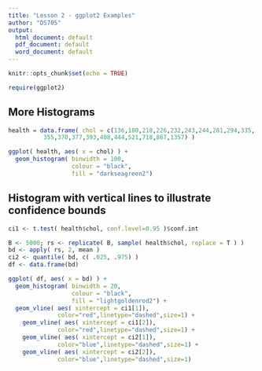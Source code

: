 ```yaml
---
title: "Lesson 2 - ggplot2 Examples"
author: "DS705"
output:
  html_document: default
  pdf_document: default
  word_document: default
---
```


```r
knitr::opts_chunk$set(echo = TRUE)
```

```r
require(ggplot2)
```

## More Histograms

```r
health = data.frame( chol = c(136,180,218,226,232,243,244,281,294,335,
          355,370,377,393,408,444,521,718,867,1357) )

ggplot( health, aes( x = chol) ) + 
  geom_histogram( binwidth = 100,
                  colour = "black",
                  fill = "darkseagreen2")
```

## Histogram with vertical lines to illustrate confidence bounds

```r
ci1 <- t.test( health$chol, conf.level=0.95 )$conf.int

B <- 5000; rs <- replicate( B, sample( health$chol, replace = T ) )
bd <- apply( rs, 2, mean )
ci2 <- quantile( bd, c( .025, .975) )
df <- data.frame(bd)

ggplot( df, aes( x = bd) ) + 
  geom_histogram( binwidth = 20,
                  colour = "black",
                  fill = "lightgoldenrod2") + 
  geom_vline( aes( xintercept = ci1[1]),
              color="red",linetype="dashed",size=1) + 
    geom_vline( aes( xintercept = ci1[2]),
              color="red",linetype="dashed",size=1) + 
    geom_vline( aes( xintercept = ci2[1]),
              color="blue",linetype="dashed",size=1) + 
    geom_vline( aes( xintercept = ci2[2]),
              color="blue",linetype="dashed",size=1)
```